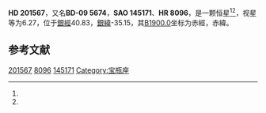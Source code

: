 {{Starbox begin
| name = HD 201567
}}
{{Starbox observe
| epoch = [[J2000.0|J2000.0]]
| constell = {{星座名待查}}<ref name=SIMBAD>{{cite web
 | url=http://simbad.u-strasbg.fr/simbad/sim-id?Ident=HR+8096
 | title=Pulsating variable Star
 | publisher=Centre de Données astronomiques de Strasbourg
 | work=SIMBAD
 | accessdate=2012-07-13
 | archive-date=2016-03-17
 | archive-url=https://web.archive.org/web/20160317075504/http://simbad.u-strasbg.fr/simbad/sim-id?Ident=HR+8096
 | dead-url=no
 }}</ref><ref name=DATA>{{cite web
 | url=http://vizier.u-strasbg.fr/viz-bin/VizieR-5?-out.add=.&-source=5050&-corr=PK=HR&-out.max=9999&HR=8096
 | title=VizieR Detailed Page
 | accessdate=2012-07-13
 | archive-date=2016-03-04
 | archive-url=https://web.archive.org/web/20160304203956/http://vizier.u-strasbg.fr/viz-bin/VizieR-5?-out.add=.&-source=5050&-corr=PK=HR&-out.max=9999&HR=8096
 | dead-url=no
 }}</ref>
| 星官 = 
| ra = {{RA|21|10|46.9}}<ref name=SIMBAD /><ref name=DATA />
| dec = {{DEC|-9|21|14}}<ref name=SIMBAD /><ref name=DATA />
| appmag_v = 6.27<ref name=SIMBAD /><ref name=DATA />
}}
{{Starbox character
| class = K0III<ref name=SIMBAD /><ref name=DATA />
| b-v = 1.16<ref name=SIMBAD /><ref name=DATA />
| u-b = 1.21<ref name=SIMBAD /><ref name=DATA />
| r-i = <ref name=SIMBAD /><ref name=DATA />
| variable = 
}}
{{Starbox astrometry
| radial_v = 1.21
| prop_mo_ra = -40
| parallax = 
| p_error = 
}}
{{Starbox catalog
| names =BD-09 5674，[[SAO星表|SAO]] 145171，[[HD星表|HD]] 201567，[[HR星表|HR]] 8096}}
{{Starbox reference |Simbad=HR+8096}}
{{Starbox end}}

'''HD 201567'''，又名'''BD-09 5674'''，'''SAO 145171'''、'''HR 8096'''，是一颗恒星<ref name=SIMBAD /><ref name=DATA />，视星等为6.27，位于[[銀道座標系|銀經]]40.83，[[銀道座標系|銀緯]]-35.15，其[[B1900.0|B1900.0]]坐标为赤經{{RA|21|5|23.4}}，赤緯{{DEC|-9|-35.15|35}}。

== 参考文献 ==
{{reflist}}

{{star-stub}}

[[Category:HD和HDE天體|201567]]
[[Category:HR天體|8096]]
[[Category:SAO天體|145171]]
[[Category:宝瓶座|Category:宝瓶座]]
